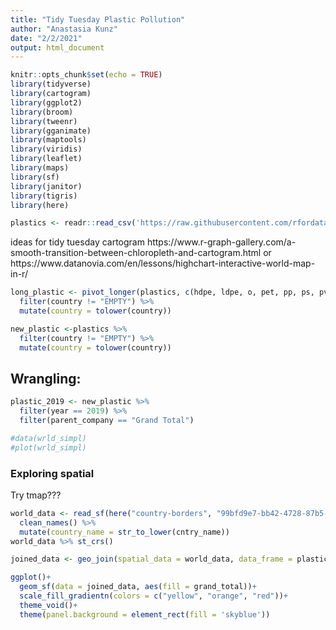 ```yaml
---
title: "Tidy Tuesday Plastic Pollution"
author: "Anastasia Kunz"
date: "2/2/2021"
output: html_document
---
```


```r
knitr::opts_chunk$set(echo = TRUE)
library(tidyverse)
library(cartogram)
library(ggplot2)
library(broom)
library(tweenr)
library(gganimate)
library(maptools)
library(viridis)
library(leaflet)
library(maps)
library(sf)
library(janitor)
library(tigris)
library(here)

```

```r
plastics <- readr::read_csv('https://raw.githubusercontent.com/rfordatascience/tidytuesday/master/data/2021/2021-01-26/plastics.csv')
```

ideas for tidy tuesday
cartogram https://www.r-graph-gallery.com/a-smooth-transition-between-chloropleth-and-cartogram.html  or
https://www.datanovia.com/en/lessons/highchart-interactive-world-map-in-r/


```r
long_plastic <- pivot_longer(plastics, c(hdpe, ldpe, o, pet, pp, ps, pvc), names_to = "plastic_type") %>% 
  filter(country != "EMPTY") %>% 
  mutate(country = tolower(country))

new_plastic <-plastics %>% 
  filter(country != "EMPTY") %>% 
  mutate(country = tolower(country))
```



## Wrangling:

```r
plastic_2019 <- new_plastic %>% 
  filter(year == 2019) %>% 
  filter(parent_company == "Grand Total")

```


```r
#data(wrld_simpl)
#plot(wrld_simpl)
```

### Exploring spatial



Try tmap???

```r
world_data <- read_sf(here("country-borders", "99bfd9e7-bb42-4728-87b5-07f8c8ac631c2020328-1-1vef4ev.lu5nk.shp")) %>% 
  clean_names() %>% 
  mutate(country_name = str_to_lower(cntry_name))
world_data %>% st_crs()

```

```r
joined_data <- geo_join(spatial_data = world_data, data_frame = plastic_2019, by_sp = "country_name", by_df = "country", by = NULL, how = "left")
```

```r
ggplot()+
  geom_sf(data = joined_data, aes(fill = grand_total))+
  scale_fill_gradientn(colors = c("yellow", "orange", "red"))+
  theme_void()+
  theme(panel.background = element_rect(fill = 'skyblue'))
```



